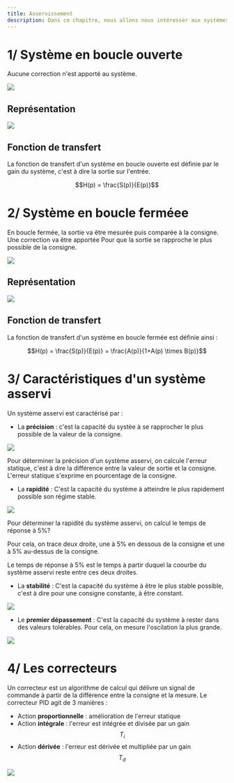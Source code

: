 ```yaml
---
title: Asservissement
description: Dans ce chapitre, nous allons nous intéresser aux systèmes régulés en boucle ouverte et boucle fermée, leur fonctions de transfert et les différents types de correcteurs.
---
```


# 1/ Système en boucle ouverte

Aucune correction n'est apporté au système.

<Image src="https://i.imgur.com/oW2INxI.png" size={500} />

## Représentation

<Image src="https://i.imgur.com/PteBGH5.png" size={300} />

## Fonction de transfert

La fonction de transfert d'un système en boucle ouverte est définie par le gain du système, c'est à dire la sortie sur l'entrée.

```math
H(p) = \frac{S(p)}{E(p)}
```

# 2/ Système en boucle ferméee

En boucle fermée, la sortie va être mesurée puis comparée à la consigne. Une correction va être apportée Pour que la sortie se rapproche le plus possible de la consigne.

<Image src="https://i.imgur.com/AhRULrD.png" size={600} />

## Représentation

<Image src="https://i.imgur.com/0H3YINs.png" size={300} />

## Fonction de transfert

La fonction de transfert d'un système en boucle fermée est définie ainsi :

```math
H(p) = \frac{S(p)}{E(p)} = \frac{A(p)}{1+A(p) \times B(p)}
```

# 3/ Caractéristiques d'un système asservi

Un système asservi est caractérisé par :

-   La **précision** : c'est la capacité du systèe à se rapprocher le plus possible de la valeur de la consigne.

<Image src="https://i.imgur.com/r9xa4wM.png" size={500} />

Pour déterminer la précision d'un système asservi, on calcule l'erreur statique, c'est à dire la différence entre la valeur de sortie et la consigne. L'erreur statique s'exprime en pourcentage de la consigne.

-   La **rapidité** : C'est la capacité du système à atteindre le plus rapidement possible son régime stable.

<Image src="https://i.imgur.com/pBA2UeA.png" size={500} />

Pour déterminer la rapidité du système asservi, on calcul le temps de réponse à 5%?

Pour cela, on trace deux droite, une à 5% en dessous de la consigne et une à 5% au-dessus de la consigne.

Le temps de réponse à 5% est le temps à partir duquel la coourbe du système asservi reste entre ces deux droites.

-   La **stabilité** : C'est la capacité du système à être le plus stable possible, c'est à dire pour une consigne constante, à être constant.

<Image src="https://i.imgur.com/t2Hqraj.png" size={400} />

-   Le **premier dépassement** : C'est la capacité du système à rester dans des valeurs tolérables. Pour cela, on mesure l'oscilation la plus grande.

<Image src="https://i.imgur.com/2F3cLXi.png" size={400} />

# 4/ Les correcteurs

Un correcteur est un algorithme de calcul qui délivre un signal de commande à partir de la différence entre la consigne et la mesure. Le correcteur PID agit de 3 manières :

-   Action **proportionnelle** : amélioration de l'erreur statique
-   Action **intégrale** : l'erreur est intégrée et divisée par un gain $$T_i$$
-   Action **dérivée** : l'erreur est dérivée et multipliée par un gain $$T_d$$

<Image src="https://i.imgur.com/N9M8LAh.png" size={550} />
